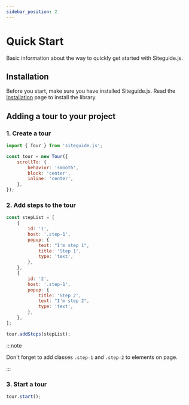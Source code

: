 ```yaml
---
sidebar_position: 2
---
```


# Quick Start

Basic information about the way to quickly get started with Siteguide.js.

## Installation

Before you start, make sure you have installed Siteguide.js. Read the [Installation](/getting-started/installation) page to install the library.

## Adding a tour to your project

### 1. Create a tour

```js title='script.js'
import { Tour } from 'siteguide.js';

const tour = new Tour({
    scrollTo: {
        behavior: 'smooth',
        block: 'center',
        inline: 'center',
    },
});
```


### 2. Add steps to the tour

```js title='script.js'
const stepList = [
    {
        id: '1',
        host: '.step-1',
        popup: {
            text: "I'm step 1",
            title: 'Step 1',
            type: 'text',
        },
    },
    {
        id: '2',
        host: '.step-1',
        popup: {
            title: 'Step 2',
            text: "I'm step 2",
            type: 'text',
        },
    },
];

tour.addSteps(stepList);
```

:::note

Don't forget to add classes `.step-1` and `.step-2` to elements on page.

:::

### 3. Start a tour

```js title='script.js'
tour.start();
```